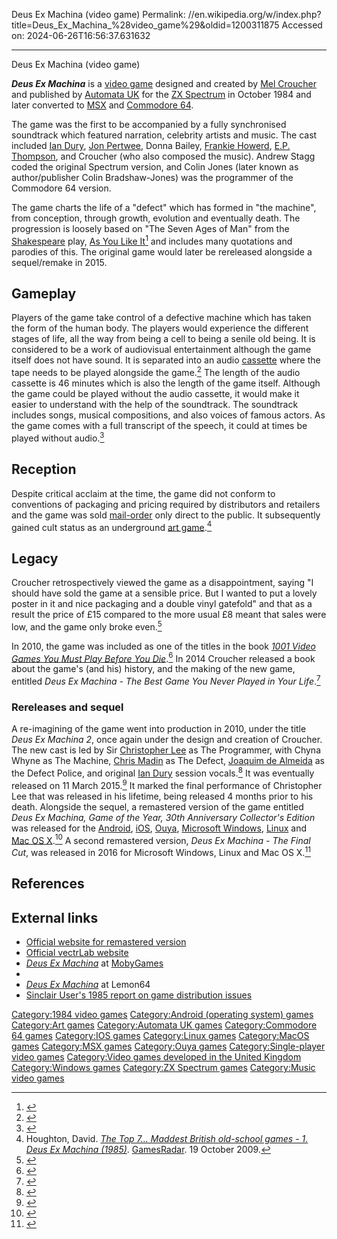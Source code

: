 Deus Ex Machina (video game)
Permalink: //en.wikipedia.org/w/index.php?title=Deus_Ex_Machina_%28video_game%29&oldid=1200311875
Accessed on: 2024-06-26T16:56:37.631632



------
Deus Ex Machina (video game)
{{distinguish|Deus Ex (video game)}}
{{More citations needed|date=July 2023}} 
{{Infobox video game
| title = Deus Ex Machina
| image = Deus Ex Machina Coverart.png
| developer = [[Automata UK]]
| publisher = Automata UK<br>Electric Dreams
| designer = [[Mel Croucher]]
| programmer = Andrew Stagg
| released =  {{collapsible list|title=October 1984|titlestyle=font-weight:normal;font-size:13px;background:transparent;text-align:left|
{{vgrelease|EU|October 1984 (ZX Spectrum)|EU|1985 (MSX)|EU|1986 (C64)|WW|January 30, 2015 (Android)|WW|February 2, 2015 (iOS)|WW|February 14, 2015 (Ouya)|WW|February 20, 2015 (Win, Linux, Mac)}}
}}
| genre = [[Art game]], [[music game]]
| modes = [[Single player]]
| platforms = [[ZX Spectrum]], [[MSX]], [[Commodore 64]], [[Android (operating system)|Android]], [[iOS]], [[Ouya]], [[Microsoft Windows|Windows]], [[Linux]], [[Mac OS X]]
}}

'''''Deus Ex Machina''''' is a [[video game]] designed and created by [[Mel Croucher]] and published by [[Automata UK]] for the [[ZX Spectrum]] in October 1984 and later converted to [[MSX]] and [[Commodore 64]].

The game was the first to be accompanied by a fully synchronised soundtrack which featured narration, celebrity artists and music.{{cn|date=July 2023}} The cast included [[Ian Dury]], [[Jon Pertwee]], Donna Bailey, [[Frankie Howerd]], [[E.P. Thompson]], and Croucher (who also composed the music). Andrew Stagg coded the original Spectrum version, and Colin Jones (later known as author/publisher Colin Bradshaw-Jones) was the programmer of the Commodore 64 version.

The game charts the life of a "defect" which has formed in "the machine", from conception, through growth, evolution and eventually death. The progression is loosely based on "The Seven Ages of Man" from the [[William Shakespeare|Shakespeare]] play, [[As You Like It]]<ref>{{Cite web|url=http://www.sf-encyclopedia.com/entry/deus_ex_machina|title = SFE: Deus Ex Machina}}</ref> and includes many quotations and parodies of this. The original game would later be rereleased alongside a sequel/remake in 2015.

==Gameplay==
Players of the game take control of a defective machine which has taken the form of the human body. The players would experience the different stages of life, all the way from being a cell to being a senile old being. It is considered to be a work of audiovisual entertainment although the game itself does not have sound. It is separated into an audio [[Cassette tape|cassette]] where the tape needs to be played alongside the game.<ref>{{Cite web|url=http://www.sf-encyclopedia.com/entry/deus_ex_machina|title = SFE: Deus Ex Machina}}</ref> The length of the audio cassette is 46 minutes which is also the length of the game itself. Although the game could be played without the audio cassette, it would make it easier to understand with the help of the soundtrack. The soundtrack includes songs, musical compositions, and also voices of famous actors. As the game comes with a full transcript of the speech, it could at times be played without audio.<ref>{{Cite web|url=https://www.mobygames.com/game/zx-spectrum/deus-ex-machina|title=Deus Ex Machina for ZX Spectrum (1984)|website=MobyGames|access-date=2018-12-11}}</ref>

==Reception==
{{expand-section|date=June 2022}}
Despite critical acclaim at the time, the game did not conform to conventions of packaging and pricing required by distributors and retailers and the game was sold [[mail-order]] only direct to the public. It subsequently gained cult status as an underground [[art game]].<ref>Houghton, David. ''[http://www.gamesradar.com/the-top-7-maddest-british-old-school-games/?page=4 The Top 7... Maddest British old-school games - 1. Deus Ex Machina (1985)]''. [[GamesRadar]]. 19 October 2009.</ref>

==Legacy==
Croucher retrospectively viewed the game as a disappointment, saying "I should have sold the game at a sensible price. But I wanted to put a lovely poster in it and nice packaging and a double vinyl gatefold" and that as a result the price of £15 compared to the more usual £8 meant that sales were low, and the game only broke even.<ref>{{Cite web|url=https://www.polygon.com/features/2013/9/25/4659812/mel-croucher-deus-ex-machina|title=The one-hour life of a 1980s video game auteur|last=Campbell|first=Colin|date=2013-09-25|website=Polygon|language=en|access-date=2018-12-11}}</ref>

In 2010, the game was included as one of the titles in the book ''[[1001 Video Games You Must Play Before You Die]]''.<ref>{{cite book|title=1001 Video Games You Must Play Before You Die|last=Mott |first=Tony |year=2010 |publisher=Quintessence Editions Ltd.|location=London |isbn=978-1-74173-076-0 |page=79}}</ref> In 2014 Croucher released a book about the game's (and his) history, and the making of the new game, entitled ''Deus Ex Machina - The Best Game You Never Played in Your Life''.<ref>{{cite book |title=Deus Ex Machina: The Best Game You Never Played In Your Life | last= Croucher | first= Mel | isbn = 9781783336920| publisher=Andrews | date= 2016 }}</ref>

===Rereleases and sequel===
A re-imagining of the game went into production in 2010, under the title ''Deus Ex Machina 2'', once again under the design and creation of Croucher. The new cast is led by Sir [[Christopher Lee]] as The Programmer, with Chyna Whyne as The Machine, [[Chris Madin]] as The Defect, [[Joaquim de Almeida]] as the Defect Police, and original [[Ian Dury]] session vocals.<ref>{{cite web |title=Deus Ex Machina 2 |url=http://www.deusexmachina2.com/ |url-status=dead |archive-url=https://web.archive.org/web/20100327234817/http://www.deusexmachina2.com/ |archive-date=2010-03-27 }}</ref> It was eventually released on 11 March 2015.<ref>{{Cite web|url=https://store.steampowered.com/app/353610/DEUS_EX_MACHINA_2/|title=DEUS EX MACHINA 2 on Steam}}</ref> It marked the final performance of Christopher Lee that was released in his lifetime, being released 4 months prior to his death. Alongside the sequel, a remastered version of the game entitled ''Deus Ex Machina, Game of the Year, 30th Anniversary Collector's Edition'' was released for the [[Android (operating system)|Android]], [[iOS]], [[Ouya]], [[Microsoft Windows]], [[Linux]] and [[Mac OS X]].<ref>{{cite web |title=Deus Ex Machina: Game of the Year, 30th Anniversary Collector's Edition Releases |url=https://www.mobygames.com/game/deus-ex-machina-game-of-the-year-30th-anniversary-collectors-edi/release-info |website=[[MobyGames]] |publisher=Blue Flame Labs |access-date=March 19, 2020}}</ref> A second remastered version, ''Deus Ex Machina - The Final Cut'', was released in 2016 for Microsoft Windows, Linux and Mac OS X.<ref>{{cite web |last1=Jones |first1=Colin |title=Deus Ex Machina - The Final Cut |url=http://colinjonesblog.blogspot.com/2016/07/deus-ex-machina-final-cut.html |website=[[Blogger (service)|Blogger]] |access-date=March 19, 2020 |date=July 28, 2016}}</ref>

==References==
{{reflist}}

==External links==
*[https://potassiumfrog.com/deus-ex-machina Official website for remastered version] {{Webarchive|url=https://web.archive.org/web/20200319134019/https://potassiumfrog.com/deus-ex-machina |date=2020-03-19 }}
*[http://www.vectrlab.com Official vectrLab website]
*[https://www.mobygames.com/game/deus-ex-machina ''Deus Ex Machina''] at [[MobyGames]]
*{{WoS game|id=0001373|name=Deus Ex Machina}}
*[http://www.lemon64.com/misc/deus_ex_machina.php ''Deus Ex Machina''] {{Webarchive|url=https://web.archive.org/web/20050120034204/http://www.lemon64.com/misc/deus_ex_machina.php |date=2005-01-20 }} at Lemon64
*[https://web.archive.org/web/20110516231435/http://www.sincuser.f9.co.uk/035/sreport.htm Sinclair User's 1985 report on game distribution issues]

[[Category:1984 video games]]
[[Category:Android (operating system) games]]
[[Category:Art games]]
[[Category:Automata UK games]]
[[Category:Commodore 64 games]]
[[Category:IOS games]]
[[Category:Linux games]]
[[Category:MacOS games]]
[[Category:MSX games]]
[[Category:Ouya games]]
[[Category:Single-player video games]]
[[Category:Video games developed in the United Kingdom]]
[[Category:Windows games]]
[[Category:ZX Spectrum games]]
[[Category:Music video games]]